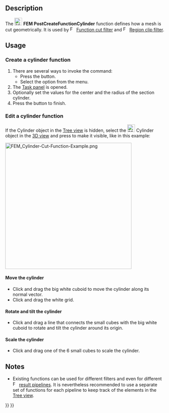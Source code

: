 <languages/>
<translate>

<!--T:17-->
{{Docnav
|[[FEM_PostCreateFunctionSphere|PostCreateFunctionSphere]]
|[[FEM_PostCreateFunctionBox|PostCreateFunctionBox]]
|[[FEM_Workbench|FEM]]
|IconL=FEM_PostCreateFunctionSphere.svg
|IconR=FEM_PostCreateFunctionBox.svg
|IconC=Workbench_FEM.svg
}}

<!--T:18-->
{{GuiCommand
|Name=FEM PostCreateFunctionCylinder
|MenuLocation=Results → Filter functions → Cylinder
|Workbenches=[[FEM_Workbench|FEM]]
|Version=0.21
|SeeAlso=[[FEM_tutorial|FEM tutorial]]
}}

==Description== <!--T:19-->

<!--T:20-->
The [[Image:FEM_PostCreateFunctionCylinder.svg|24px]] '''FEM PostCreateFunctionCylinder''' function defines how a mesh is cut geometrically. It is used by [[Image:FEM_PostFilterCutFunction.svg|16px]] [[FEM_PostFilterCutFunction|Function cut filter]] and [[Image:FEM_PostFilterClipRegion.svg|16px]] [[FEM_PostFilterClipRegion|Region clip filter]].

==Usage== <!--T:21-->

===Create a cylinder function=== <!--T:22-->

<!--T:23-->
# There are several ways to invoke the command:
#* Press the {{Button|[[Image:FEM_PostCreateFunctionCylinder.svg|16px]] [[FEM_PostCreateFunctionCylinder|Cylinder]]}} button.
#* Select the {{MenuCommand|Results → Filter functions → [[Image:FEM_PostCreateFunctionCylinder.svg|16px]] Cylinder}} option from the menu.
# The [[Task_panel|Task panel]] is opened.
# Optionally set the values for the center and the radius of the section cylinder.
# Press the {{Button|OK}} button to finish.

===Edit a cylinder function=== <!--T:24-->

<!--T:25-->
If the Cylinder object in the [[Tree_view|Tree view]] is hidden, select the [[Image:FEM_PostCreateFunctionCylinder.svg|24px]] Cylinder object in the [[3D_view|3D view]] and press {{KEY|Space}} to make it visible, like in this example:

</translate>
[[File:FEM_Cylinder-Cut-Function-Example.png|400px]]
<translate>

====Move the cylinder==== <!--T:26-->

<!--T:27-->
* Click and drag the big white cuboid to move the cylinder along its normal vector.
* Click and drag the white grid.

====Rotate and tilt the cylinder==== <!--T:28-->

<!--T:29-->
* Click and drag a line that connects the small cubes with the big white cuboid to rotate and tilt the cylinder around its origin.

====Scale the cylinder==== <!--T:30-->

<!--T:31-->
* Click and drag one of the 6 small cubes to scale the cylinder.

==Notes== <!--T:32-->

<!--T:33-->
* Existing functions can be used for different filters and even for different [[Image:FEM_PostPipelineFromResult.svg|16px]] [[FEM_PostPipelineFromResult|result pipelines]]. It is nevertheless recommended to use a separate set of functions for each pipeline to keep track of the elements in the [[Tree_view|Tree view]].


<!--T:16-->
{{Docnav
|[[FEM_PostCreateFunctionSphere|PostCreateFunctionSphere]]
|[[FEM_PostCreateFunctionBox|PostCreateFunctionBox]]
|[[FEM_Workbench|FEM]]
|IconL=FEM_PostCreateFunctionSphere.svg
|IconR=FEM_PostCreateFunctionBox.svg
|IconC=Workbench_FEM.svg
}}

</translate>
{{FEM Tools navi{{#translation:}}}}
{{Userdocnavi{{#translation:}}}}